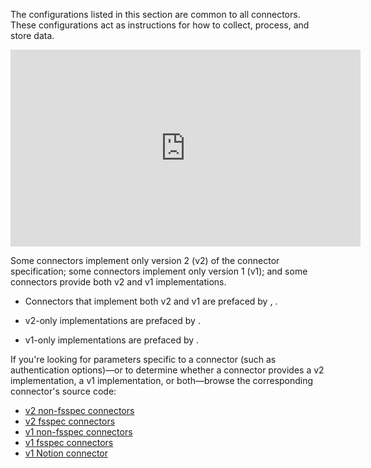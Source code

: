 

The configurations listed in this section are common to all connectors.
These configurations act as instructions for how to collect, process, and store data.

<iframe
width="560"
height="315"
src="https://www.youtube.com/embed/A_kqK2KHTdg"
title="YouTube video player"
frameborder="0"
allow="accelerometer; autoplay; clipboard-write; encrypted-media; gyroscope; picture-in-picture"
allowfullscreen
></iframe>

Some connectors implement only version 2 (v2) of the connector specification; some connectors implement only version 1 (v1); and some connectors provide both v2 and v1 implementations.

*   Connectors that implement both v2 and v1 are prefaced by <Icon icon="v"/><Icon icon="2"/>, <Icon icon="v"/><Icon icon="1"/>.

*   v2-only implementations are prefaced by <Icon icon="v"/><Icon icon="2"/>.

*   v1-only implementations are prefaced by <Icon icon="v"/><Icon icon="1"/>.

If you're looking for parameters specific to a connector (such as authentication options)&mdash;or to determine whether a connector provides a v2 implementation, a v1 implementation, or both&mdash;browse the
corresponding connector's source code:

- [v2 non-fsspec connectors](https://github.com/Unstructured-IO/unstructured-ingest/tree/main/unstructured_ingest/v2/processes/connectors)
- [v2 fsspec connectors](https://github.com/Unstructured-IO/unstructured-ingest/tree/main/unstructured_ingest/v2/processes/connectors/fsspec)
- [v1 non-fsspec connectors](https://github.com/Unstructured-IO/unstructured-ingest/tree/main/unstructured_ingest/connector)
- [v1 fsspec connectors](https://github.com/Unstructured-IO/unstructured-ingest/tree/main/unstructured_ingest/connector/fsspec)
- [v1 Notion connector](https://github.com/Unstructured-IO/unstructured-ingest/tree/main/unstructured_ingest/connector/notion)
